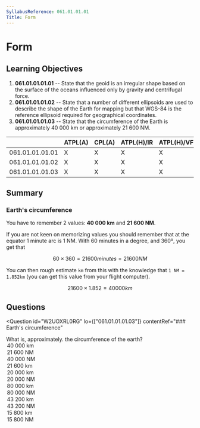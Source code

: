 ```yaml
---
SyllabusReference: 061.01.01.01
Title: Form
---
```


# Form

## Learning Objectives

1. **061.01.01.01.01** -- State that the geoid is an irregular shape based on
   the surface of the oceans influenced only by gravity and centrifugal force.
2. **061.01.01.01.02** -- State that a number of different ellipsoids are used
   to describe the shape of the Earth for mapping but that WGS-84 is the
   reference ellipsoid required for geographical coordinates.
3. **061.01.01.01.03** -- State that the circumference of the Earth is
   approximately 40 000 km or approximately 21 600 NM.

|                 | ATPL(A) | CPL(A) | ATPL(H)/IR | ATPL(H)/VFR | CPL(H) | IR  | CBIR(A) |
| --------------- | ------- | ------ | ---------- | ----------- | ------ | --- | ------- |
| 061.01.01.01.01 | X       | X      | X          | X           | X      |     |         |
| 061.01.01.01.02 | X       | X      | X          | X           | X      |     |         |
| 061.01.01.01.03 | X       | X      | X          | X           | X      |     |         |

## Summary

### Earth's circumference

You have to remember 2 values: **40 000 km** and **21 600 NM**.

If you are not keen on memorizing values you should remember that at the equator
1 minute arc is 1 NM. With 60 minutes in a degree, and 360º, you get that

$$
60 \times 360 = 21600 minutes = 21600 NM
$$

You can then rough estimate `km` from this with the knowledge that
`1 NM = 1.852km` (you can get this value from your flight computer).

$$
21600 \times 1.852 = 40000 km
$$

## Questions

<Question
  id="W2UOXRL0RG"
  lo={["061.01.01.01.03"]}
  contentRef="### Earth's circumference"
>
  <Text variant="oneCorrect">
    What is, approximately. the circumference of the earth?
  </Text>
  <Option correct why="1 NM = 1 min arc. 60 * 360 = 21 600 = 40 000km">
    40 000 km
  </Option>
  <Option correct why="1 NM = 1 min arc. 60 * 360 = 21 600">
    21 600 NM
  </Option>
  <Option>40 000 NM</Option>
  <Option>21 600 km</Option>
  <Option>20 000 km</Option>
  <Option>20 000 NM</Option>
  <Option>80 000 km</Option>
  <Option>80 000 NM</Option>
  <Option>43 200 km</Option>
  <Option>43 200 NM</Option>
  <Option>15 800 km</Option>
  <Option>15 800 NM</Option>
</Question>
